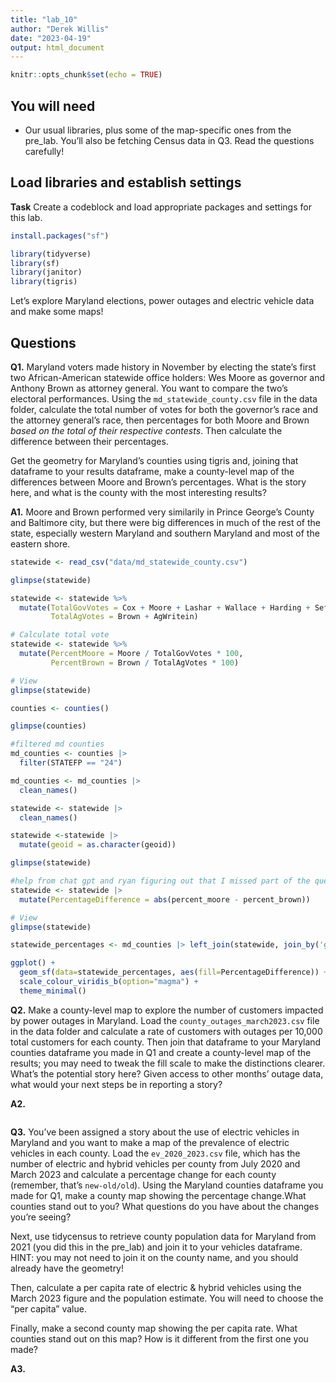 ```yaml
---
title: "lab_10"
author: "Derek Willis"
date: "2023-04-19"
output: html_document
---
```


```r
knitr::opts_chunk$set(echo = TRUE)
```

## You will need

* Our usual libraries, plus some of the map-specific ones from the pre_lab. You'll also be fetching Census data in Q3. Read the questions carefully!

## Load libraries and establish settings

**Task** Create a codeblock and load appropriate packages and settings for this lab.

```r
install.packages("sf")
```


```r
library(tidyverse)
library(sf)
library(janitor)
library(tigris)

```

Let's explore Maryland elections, power outages and electric vehicle data and make some maps! 

## Questions 

**Q1.** Maryland voters made history in November by electing the state's first two African-American statewide office holders: Wes Moore as governor and Anthony Brown as attorney general. You want to compare the two's electoral performances. Using the `md_statewide_county.csv` file in the data folder, calculate the total number of votes for both the governor's race and the attorney general's race, then percentages for both Moore and Brown _based on the total of their respective contests_. Then calculate the difference between their percentages.

Get the geometry for Maryland's counties using tigris and, joining that dataframe to your results dataframe, make a county-level map of the differences between Moore and Brown's percentages. What is the story here, and what is the county with the most interesting results?

**A1.** Moore and Brown performed very similarily in Prince George's County and Baltimore city, but there were big differences in much of the rest of the state, especially western Maryland and southern Maryland and most of the eastern shore. 

```r
statewide <- read_csv("data/md_statewide_county.csv")
```
```r
glimpse(statewide)
```
```r
statewide <- statewide %>%
  mutate(TotalGovVotes = Cox + Moore + Lashar + Wallace + Harding + Sefcik + GovWritein + Peroutka,
         TotalAgVotes = Brown + AgWritein)

# Calculate total vote
statewide <- statewide %>%
  mutate(PercentMoore = Moore / TotalGovVotes * 100,
         PercentBrown = Brown / TotalAgVotes * 100)

# View 
glimpse(statewide)
```
```r
counties <- counties()

glimpse(counties)
```

```r
#filtered md counties
md_counties <- counties |>
  filter(STATEFP == "24")

md_counties <- md_counties |>
  clean_names()

statewide <- statewide |>
  clean_names()
```

```r
statewide <-statewide |>
  mutate(geoid = as.character(geoid))

glimpse(statewide)
```

```r
#help from chat gpt and ryan figuring out that I missed part of the question about calculating difference between their wins
statewide <- statewide |>
  mutate(PercentageDifference = abs(percent_moore - percent_brown))

# View 
glimpse(statewide)
```


```r
statewide_percentages <- md_counties |> left_join(statewide, join_by('geoid'))
```

```r
ggplot() +
  geom_sf(data=statewide_percentages, aes(fill=PercentageDifference)) +
  scale_colour_viridis_b(option="magma") +
  theme_minimal()
```


**Q2.** Make a county-level map to explore the number of customers impacted by power outages in Maryland. Load the `county_outages_march2023.csv` file in the data folder and calculate a rate of customers with outages per 10,000 total customers for each county. Then join that dataframe to your Maryland counties dataframe you made in Q1 and create a county-level map of the results; you may need to tweak the fill scale to make the distinctions clearer. What's the potential story here? Given access to other months' outage data, what would your next steps be in reporting a story?

**A2.** 

```r
```

**Q3.** You've been assigned a story about the use of electric vehicles in Maryland and you want to make a map of the prevalence of electric vehicles in each county. Load the `ev_2020_2023.csv` file, which has the number of electric and hybrid vehicles per county from July 2020 and March 2023 and calculate a percentage change for each county (remember, that's `new-old/old`). Using the Maryland counties dataframe you made for Q1, make a county map showing the percentage change.What counties stand out to you? What questions do you have about the changes you're seeing?

Next, use tidycensus to retrieve county population data for Maryland from 2021 (you did this in the pre_lab) and join it to your vehicles dataframe. HINT: you may not need to join it on the county name, and you should already have the geometry!

Then, calculate a per capita rate of electric & hybrid vehicles using the March 2023 figure and the population estimate. You will need to choose the "per capita" value.

Finally, make a second county map showing the per capita rate. What counties stand out on this map? How is it different from the first one you made?

**A3.** 

```r
```

